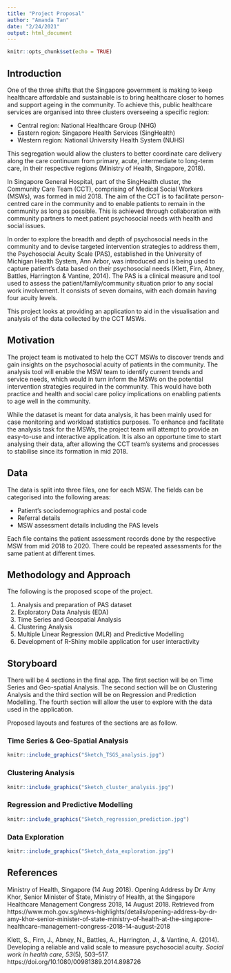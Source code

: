 ```yaml
---
title: "Project Proposal"
author: "Amanda Tan"
date: "2/24/2021"
output: html_document
---
```


```r
knitr::opts_chunk$set(echo = TRUE)
```

## Introduction

One of the three shifts that the Singapore government is making to keep healthcare affordable and sustainable is to bring healthcare closer to homes and support ageing in the community. To achieve this, public healthcare services are organised into three clusters overseeing a specific region: 

* Central region: National Healthcare Group (NHG)
* Eastern region: Singapore Health Services (SingHealth)
* Western region: National University Health System (NUHS)

This segregation would allow the clusters to better coordinate care delivery along the care continuum from primary, acute, intermediate to long-term care, in their respective regions (Ministry of Health, Singapore, 2018). 

In Singapore General Hospital, part of the SingHealth cluster, the Community Care Team (CCT), comprising of Medical Social Workers (MSWs), was formed in mid 2018. The aim of the CCT is to facilitate person-centred care in the community and to enable patients to remain in the community as long as possible. This is achieved through collaboration with community partners to meet patient psychosocial needs with health and social issues. 

In order to explore the breadth and depth of psychosocial needs in the community and to devise targeted intervention strategies to address them, the Psychosocial Acuity Scale (PAS), established in the University of Michigan Health System, Ann Arbor, was introduced and is being used to capture patient's data based on their psychosocial needs (Klett, Firn, Abney, Battles, Harrington & Vantine, 2014). The PAS is a clinical measure and tool used to assess the patient/family/community situation prior to any social work involvement. It consists of seven domains, with each domain having four acuity levels.

This project looks at providing an application to aid in the visualisation and analysis of the data collected by the CCT MSWs.

## Motivation

The project team is motivated to help the CCT MSWs to discover trends and gain insights on the psychosocial acuity of patients in the community. The analysis tool will enable the MSW team to identify current trends and service needs, which would in turn inform the MSWs on the potential intervention strategies required in the community. This would have both practice and health and social care policy implications on enabling patients to age well in the community.

While the dataset is meant for data analysis, it has been mainly used for case monitoring and workload statistics purposes. To enhance and facilitate the analysis task for the MSWs, the project team will attempt to provide an easy-to-use and interactive application. It is also an opportune time to start analysing their data, after allowing the CCT team's systems and processes to stabilise since its formation in mid 2018.

## Data

The data is split into three files, one for each MSW. The fields can be categorised into the following areas:

* Patient's sociodemographics and postal code
* Referral details
* MSW assessment details including the PAS levels

Each file contains the patient assessment records done by the respective MSW from mid 2018 to 2020. There could be repeated assessments for the same patient at different times.

## Methodology and Approach

The following is the proposed scope of the project.

1. Analysis and preparation of PAS dataset
2. Exploratory Data Analysis (EDA)
3. Time Series and Geospatial Analysis
4. Clustering Analysis
5. Multiple Linear Regression (MLR) and Predictive Modelling 
6. Development of R-Shiny mobile application for user interactivity

## Storyboard

There will be 4 sections in the final app. The first section will be on Time Series and Geo-spatial Analysis. The second section will be on Clustering Analysis and the third section will be on Regression and Prediction Modelling. The fourth section will allow the user to explore with the data used in the application.

Proposed layouts and features of the sections are as follow.

### Time Series & Geo-Spatial Analysis

```r
knitr::include_graphics("Sketch_TSGS_analysis.jpg")
```

### Clustering Analysis

```r
knitr::include_graphics("Sketch_cluster_analysis.jpg")
```

### Regression and Predictive Modelling

```r
knitr::include_graphics("Sketch_regression_prediction.jpg")
```

### Data Exploration

```r
knitr::include_graphics("Sketch_data_exploration.jpg")
```


## References

Ministry of Health, Singapore (14 Aug 2018). Opening Address by Dr Amy Khor, Senior Minister of State, Ministry of Health, at the Singapore Healthcare Management Congress 2018, 14 August 2018. Retrieved from https://www.moh.gov.sg/news-highlights/details/opening-address-by-dr-amy-khor-senior-minister-of-state-ministry-of-health-at-the-singapore-healthcare-management-congress-2018-14-august-2018

Klett, S., Firn, J., Abney, N., Battles, A., Harrington, J., & Vantine, A. (2014). Developing a reliable and valid scale to measure psychosocial acuity. *Social work in health care, 53*(5), 503–517. https://doi.org/10.1080/00981389.2014.898726
